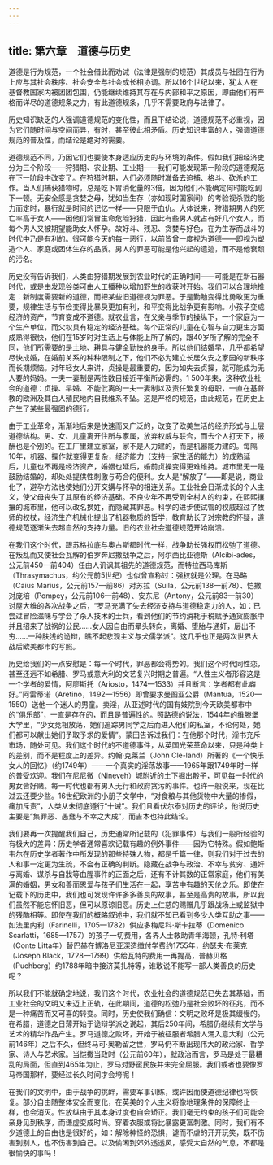 ```yaml
---
---
---
```

title: 第六章　道德与历史
---




道德是行为规范，一个社会借此而劝诫（法律是强制的规范）其成员与社团在行为上应与其社会秩序、社会安全与社会成长相协调。所以16个世纪以来，犹太人在基督教国家内被团团包围，仍能继续维持其存在与内部和平之原因，即由他们有严格而详尽的道德规条之力，有此道德规条，几乎不需要政府与法律了。

历史知识缺乏的人强调道德规范的变化性，而且下结论说，道德规范不必重视，因为它们随时间与空间而异，有时，甚至彼此相矛盾。历史知识丰富的人，强调道德规范的普及性，而结论是绝对的需要。

道德规范不同，乃因它们也要使本身适应历史的与环境的条件。假如我们把经济史分为三个阶段——狩猎期、农业期、工业期——我们可能发现第一阶段的道德规范在下一阶段中改变了。在狩猎时期，人们必须随时准备去追捕、格斗、砍杀的工作。当人们捕获猎物时，总是吃下胃消化量的3倍，因为他们不能确定何时能吃到下一顿。无安全感是贪婪之母，犹如当生存（亦如现时国家间）的考验视杀戮的能力而定时，暴行就是时间的记忆一样——只限于血仇。大体说来，狩猎期男人的死亡率高于女人——因他们常冒生命危险狩猎，因此有些男人就占有好几个女人，而每个男人又被期望能助女人怀孕。故好斗、残忍、贪婪与好色，在为生存而战斗的时代中乃是有利的。很可能今天的每一恶行，以前皆曾一度视为道德——即视为塑造个人、家庭或团体生存的品质。男人的罪恶可能是他兴起的遗迹，而不是他衰颓的污名。

历史没有告诉我们，人类由狩猎期发展到农业时代的正确时间——可能是在新石器时代，或是由发现谷类可由人工播种以增加野生的收获时开始。我们可以合理地推定：新制度需要新的道德，而把某些旧道德视为罪恶。于是勤勉变得比勇敢更为重要，规律生活与节俭变得比暴戾更加有利，和平变得比战争更有影响。小孩子变成经济的资产，节育变成不道德。就农业言，在父亲与季节的操纵下，一个家庭为一个生产单位，而父权具有稳定的经济基础。每个正常的儿童在心智与自力更生方面成熟得很快，他们在15岁时对生活上与体能上所了解的，跟40岁所了解的完全不同，他们所需要的是土地、耕具与健全勤快的身手。所以他们结婚早，几乎都希望尽快成婚，在婚前关系的种种限制之下，他们不必为建立长居久安之家园的新秩序而长期烦恼。对年轻女人来讲，贞操是最重要的，因为如失去贞操，就可能成为无人要的妈妈。一夫一妻制是两性数目接近平衡所必需的。1 500年来，这种农业社会的道德：贞操、早婚、不能仳离的一夫一妻制以及责任繁复的母职，一直在基督教的欧洲及其白人殖民地内自我维系不坠。这是严格的规范，由此规范，在历史上产生了某些最强固的德行。

由于工业革命，渐渐地后来是快速而又广泛的，改变了欧美生活的经济形式与上层道德结构。男、女、儿童离开住所与家属，放弃权威与联合，而去个人打天下，报酬也是个别的。在工厂里建立家室，家不是人力建的，而是机器能力建的。每隔10年，机器、操作就变得更复杂，经济能力（支持一家生活的能力）的成熟延后，儿童也不再是经济资产，婚姻也延后，婚前贞操变得更难维持。城市里无一是鼓励结婚的，却处处提供性刺激与苟合的便利。女人是“解放了”——即是说，商业化了，避孕方法也使她们分开交媾与怀孕的相连关系。工业社会日渐成长的个人主义，使父母丧失了其原有的经济基础。不良少年不再受到全村人的约束，在熙熙攘攘的城市里，他可以改名换姓，而隐藏其罪恶。科学的进步使试管的权威超过了牧师的权杖，经济生产机械化提出了机器物质的哲学，教育助长了对宗教的怀疑，道德规范逐渐失去超自然的支持力量。旧的农业社会道德规范开始崩溃。

在我们这个时代，跟苏格拉底与奥古斯都时代一样，战争助长强权而松弛了道德。在叛乱而又使社会瓦解的伯罗奔尼撒战争之后，阿尔西比亚德斯（Alcibi-ades，公元前450—前404）任由人讥讽其祖先的道德规范，而特拉西马库斯（Thrasymachus，约公元前5世纪）也似曾宣称过：强权就是公理。在马略（Caius Marius，公元前157—前86）对苏拉（Sulla，公元前138—前78）、恺撒对庞培（Pompey，公元前106—前48）、安东尼（Antony，公元前83—前30）对屋大维的各次战争之后，“罗马充满了失去经济支持与道德稳定力的人，如：已尝过冒险滋味与学会了杀人技术的士兵，看到他们的节约消耗于税赋予通货膨胀中并且招来了战祸的公民……女人因自由而晕头转向，离婚、堕胎与通奸，层出不穷……一种肤浅的诡辩，瞧不起悲观主义与犬儒学派”。这几乎也正是两次世界大战后欧美都市的写照。

历史给我们的一点安慰是：每一个时代，罪恶都会得势的。我们这个时代同性恋，甚至还远不如希腊、罗马或意大利的文艺复兴时期之普遍。“人性主义者形容这是一个学者的爱情，阿廖斯托（Ariosto，1474—1533）并且断言：学者都有此癖好。”阿雷蒂诺（Aretino，1492—1556）即曾要求曼图亚公爵（Mantua，1520—1550）送他一个迷人的男童。卖淫，从亚述时代的国有妓院到今天欧美都市中的“俱乐部”，一直是存在的，而且是普遍性的。照路德的说法，1544年的维滕堡大学里，“少女竞相放荡，她们追踪男同学之后而进入他们的私室，不论何处，她们都可以献出她们予取予求的爱情”。蒙田告诉过我们：在他那个时代，淫书充斥市场，随处可见。我们这个时代的不道德事件，从英国光荣革命以来，只是种类上的差别，而不是程度上的差异。约翰·克莱兰（John Cle-land）所著的《一个快乐女人的回忆》（约1749年）——一个真实的淫荡故事——1965年跟1749年时一样的普受欢迎。我们在尼尼微（Nineveh）城附近的土下掘出骰子，可见每一时代的男女皆好赌。每一时代也都有男人无行和政府贪污的事件。也许一般说来，现在比过去还要少些。16世纪欧洲的小册子文学中，“对食粮与其他货物中大量的掺假，痛加斥责”，人类从未彻底遵行“十诫”。我们且看伏尔泰对历史的评论，他说历史主要是“集罪恶、愚蠢与不幸之大成”，而吉本也持此结论。

我们要再一次提醒我们自己，历史通常所记载的（犯罪事件）与我们一般所经验的有极大的差异：历史学者通常喜欢记载有趣的例外事件——因为它特殊。假如鲍斯韦尔在历史学者著作中所发现的那些特殊人物，都是千篇一律，则我们对于过去的人和事一定更为生疏，不会有正确的判断。隐藏在战争与政治、不幸与贫穷、通奸与离婚、谋杀与自戕等血腥事件的正面之后，还有不计其数的正常家庭，他们有美满的婚姻，男女和善而恩爱与孩子们生活在一起，享苦中有趣的天伦之乐。即使在记载下的历史中，我们也可发现许许多多善良的故事，甚至是高贵的故事，所以我们虽然不能忘怀旧恶，但可以原谅旧恶。历史上仁慈的赐赠几乎跟战场上或监狱中的残酷相等。即使在我们的概略叙述中，我们就不知已看到多少人类互助之事——如法里内利（Farinelli，1705—1782）供应多梅尼科·斯卡拉蒂（Domenico Scarlatti，1685—1757）的孩子一切费用，各界人士救助青年海顿，孔特·利塔（Conte Litta年）替巴赫在博洛尼亚深造缴付学费约1755年，约瑟夫·布莱克（Joseph Black，1728—1799）供给瓦特的费用一再提高，普赫贝格（Puchberg）约1788年暗中接济莫扎特等，谁敢说不能写一部人类善良的历史呢？

所以我们不能就确定地说，我们这个时代，农业社会的道德规范已失去其基础，而工业社会的文明又未迈上正轨，在此期间，道德的松弛乃是社会败坏的征兆，而不是一种痛苦而又可喜的转变。同时，历史使我们确信：文明之败坏是极其缓慢的。在希腊，道德之日薄开始于诡辩学派之说起，其后250年间，希腊仍继续有文学与艺术的精华作品产生。罗马道德之败坏，开始于被征服者希腊人涌入意大利（公元前146年）之后不久，但终马可·奥勒留之世，罗马仍不断出现伟大的政治家、哲学家、诗人与艺术家。当恺撒当政时（公元前60年），就政治而言，罗马是处于最糟乱的局面，但直到465年为止，罗马对野蛮民族并未完全屈服。我们或者也要像罗马帝国那样，要经过长久时间才会垮呢！

在我们的文明中，由于战争的挑衅，需要军事训练，或许因而使道德纪律也将恢复。部分自由随整体安全而变化，在英美的个人主义将像地理条件的保障终止一样，也会消灭。性放纵由于其本身过度也自会矫正。我们毫无约束的孩子们可能会亲身见到秩序，而谦虚变成时尚。穿着衣服或将比暴露更富刺激。同时，我们有不少道德上的自由也是很好的，如：解除神怪的恐惧，谑而不虐的开开玩笑，既不伤害到别人，也不伤害到自己。以及偷闲到郊外透透风，感受大自然的气息，不都是很愉快的事吗！